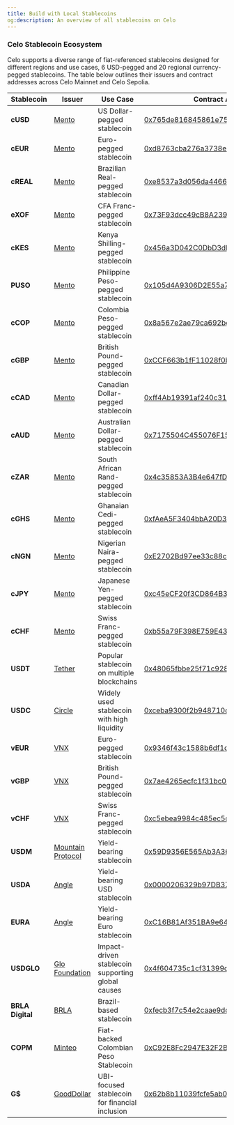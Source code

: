 ```yaml
---
title: Build with Local Stablecoins
og:description: An overview of all stablecoins on Celo
---
```


### Celo Stablecoin Ecosystem  

Celo supports a diverse range of fiat-referenced stablecoins designed for different regions and use cases, 6 USD-pegged and 20 regional currency-pegged stablecoins. The table below outlines their issuers and contract addresses across Celo Mainnet and Celo Sepolia.

| Stablecoin       | Issuer                                                                  | Use Case                                          |Contract Address Mainnet|Contract Address Celo Sepolia Testnet|
| ---------------- | ----------------------------------------------------------------------- | ------------------------------------------------- |-------------|---------|
| **cUSD**         | [Mento](https://www.mentolabs.xyz/blog/3-new-decentralized-stablecoins) | US Dollar-pegged stablecoin                    | [0x765de816845861e75a25fca122bb6898b8b1282a](https://celoscan.io/address/0x765de816845861e75a25fca122bb6898b8b1282a)  | [0xdE9e4C3ce781b4bA68120d6261cbad65ce0aB00b](https://sepolia.celoscan.io/address/0xdE9e4C3ce781b4bA68120d6261cbad65ce0aB00b)  |
| **cEUR**         | [Mento](https://www.mentolabs.xyz/blog/3-new-decentralized-stablecoins) | Euro-pegged stablecoin                            | [0xd8763cba276a3738e6de85b4b3bf5fded6d6ca73](https://celoscan.io/address/0xd8763cba276a3738e6de85b4b3bf5fded6d6ca73)  | [0xA99dC247d6b7B2E3ab48a1fEE101b83cD6aCd82a](https://sepolia.celoscan.io/address/0xA99dC247d6b7B2E3ab48a1fEE101b83cD6aCd82a)  |
| **cREAL**        | [Mento](https://www.mentolabs.xyz/blog/3-new-decentralized-stablecoins) | Brazilian Real-pegged stablecoin                  | [0xe8537a3d056da446677b9e9d6c5db704eaab4787](https://celoscan.io/address/0xe8537a3d056da446677b9e9d6c5db704eaab4787)  | [0x2294298942fdc79417DE9E0D740A4957E0e7783a](https://sepolia.celoscan.io/address/0x2294298942fdc79417DE9E0D740A4957E0e7783a)  |
| **eXOF**         | [Mento](https://www.mentolabs.xyz/blog/3-new-decentralized-stablecoins) | CFA Franc-pegged stablecoin                       | [0x73F93dcc49cB8A239e2032663e9475dd5ef29A08](https://celoscan.io/address/0x73F93dcc49cB8A239e2032663e9475dd5ef29A08)  |  [0x5505b70207aE3B826c1A7607F19F3Bf73444A082](https://sepolia.celoscan.io/address/0x5505b70207aE3B826c1A7607F19F3Bf73444A082) |
| **cKES**         | [Mento](https://www.mentolabs.xyz/blog/3-new-decentralized-stablecoins) | Kenya Shilling-pegged stablecoin                  |  [0x456a3D042C0DbD3db53D5489e98dFb038553B0d0](https://celoscan.io/address/0x456a3D042C0DbD3db53D5489e98dFb038553B0d0) | [0xC7e4635651E3e3Af82b61d3E23c159438daE3BbF](https://sepolia.celoscan.io/address/0xC7e4635651E3e3Af82b61d3E23c159438daE3BbF)  |
| **PUSO**         | [Mento](https://www.mentolabs.xyz/blog/3-new-decentralized-stablecoins) | Philippine Peso-pegged stablecoin                 |  [0x105d4A9306D2E55a71d2Eb95B81553AE1dC20d7B](https://celoscan.io/address/0x105d4A9306D2E55a71d2Eb95B81553AE1dC20d7B) | [0x0352976d940a2C3FBa0C3623198947Ee1d17869E](https://sepolia.celoscan.io/address/0x0352976d940a2C3FBa0C3623198947Ee1d17869E)  |
| **cCOP**         | [Mento](https://www.mentolabs.xyz/blog/3-new-decentralized-stablecoins) | Colombia Peso-pegged stablecoin                   | [0x8a567e2ae79ca692bd748ab832081c45de4041ea](https://celoscan.io/address/0x8a567e2ae79ca692bd748ab832081c45de4041ea)  |  [0x5F8d55c3627d2dc0a2B4afa798f877242F382F67](https://sepolia.celoscan.io/address/0x5F8d55c3627d2dc0a2B4afa798f877242F382F67) |
| **cGBP**         | [Mento](https://www.mentolabs.xyz/blog/3-new-decentralized-stablecoins) | British Pound-pegged stablecoin                   | [0xCCF663b1fF11028f0b19058d0f7B674004a40746](https://celoscan.io/address/0xCCF663b1fF11028f0b19058d0f7B674004a40746)  | [0x85F5181Abdbf0e1814Fc4358582Ae07b8eBA3aF3](https://sepolia.celoscan.io/address/0x85F5181Abdbf0e1814Fc4358582Ae07b8eBA3aF3)  |
| **cCAD**         | [Mento](https://www.mentolabs.xyz/blog/3-new-decentralized-stablecoins) | Canadian Dollar-pegged stablecoin                 |  [0xff4Ab19391af240c311c54200a492233052B6325](https://celoscan.io/address/0xff4Ab19391af240c311c54200a492233052B6325) |  [0xF151c9a13b78C84f93f50B8b3bC689fedc134F60](https://sepolia.celoscan.io/address/0xF151c9a13b78C84f93f50B8b3bC689fedc134F60) |
| **cAUD**         | [Mento](https://www.mentolabs.xyz/blog/3-new-decentralized-stablecoins) | Australian Dollar-pegged stablecoin               | [0x7175504C455076F15c04A2F90a8e352281F492F9](https://celoscan.io/address/0x7175504C455076F15c04A2F90a8e352281F492F9)  |  [0x5873Faeb42F3563dcD77F0fbbdA818E6d6DA3139](https://sepolia.celoscan.io/address/0x5873Faeb42F3563dcD77F0fbbdA818E6d6DA3139) |
| **cZAR**         | [Mento](https://www.mentolabs.xyz/blog/3-new-decentralized-stablecoins) | South African Rand-pegged stablecoin              | [0x4c35853A3B4e647fD266f4de678dCc8fEC410BF6](https://celoscan.io/address/0x4c35853A3B4e647fD266f4de678dCc8fEC410BF6)  | [0x10CCfB235b0E1Ed394bACE4560C3ed016697687e](https://sepolia.celoscan.io/address/0x10CCfB235b0E1Ed394bACE4560C3ed016697687e)  |
| **cGHS**         | [Mento](https://www.mentolabs.xyz/blog/3-new-decentralized-stablecoins) | Ghanaian Cedi-pegged stablecoin                   | [0xfAeA5F3404bbA20D3cc2f8C4B0A888F55a3c7313](https://celoscan.io/address/0xfAeA5F3404bbA20D3cc2f8C4B0A888F55a3c7313)  | [0x5e94B8C872bD47BC4255E60ECBF44D5E66e7401C](https://sepolia.celoscan.io/address/0x5e94B8C872bD47BC4255E60ECBF44D5E66e7401C)  |
| **cNGN**         | [Mento](https://www.mentolabs.xyz/blog/3-new-decentralized-stablecoins) | Nigerian Naira-pegged stablecoin                  |  [0xE2702Bd97ee33c88c8f6f92DA3B733608aa76F71](https://celoscan.io/address/0xE2702Bd97ee33c88c8f6f92DA3B733608aa76F71) | [0x3d5ae86F34E2a82771496D140daFAEf3789dF888](https://sepolia.celoscan.io/address/0x3d5ae86F34E2a82771496D140daFAEf3789dF888)  |
| **cJPY**         | [Mento](https://www.mentolabs.xyz/blog/3-new-decentralized-stablecoins) | Japanese Yen-pegged stablecoin                    | [0xc45eCF20f3CD864B32D9794d6f76814aE8892e20](https://celoscan.io/address/0xc45eCF20f3CD864B32D9794d6f76814aE8892e20)  | [0x85Bee67D435A39f7467a8a9DE34a5B73D25Df426](https://sepolia.celoscan.io/address/0x85Bee67D435A39f7467a8a9DE34a5B73D25Df426)  |
| **cCHF**         | [Mento](https://www.mentolabs.xyz/blog/3-new-decentralized-stablecoins) | Swiss Franc-pegged stablecoin                     |  [0xb55a79F398E759E43C95b979163f30eC87Ee131D](https://celoscan.io/address/0xb55a79F398E759E43C95b979163f30eC87Ee131D) | [0x284E9b7B623eAE866914b7FA0eB720C2Bb3C2980](https://sepolia.celoscan.io/address/0x284E9b7B623eAE866914b7FA0eB720C2Bb3C2980)  |
| **USDT**         | [Tether](https://tether.to/en/)                                         | Popular stablecoin on multiple blockchains        | [0x48065fbbe25f71c9282ddf5e1cd6d6a887483d5e](https://celoscan.io/token/0x48065fbbe25f71c9282ddf5e1cd6d6a887483d5e)  | [0xd077A400968890Eacc75cdc901F0356c943e4fDb](https://celo-sepolia.blockscout.com/address/0xd077A400968890Eacc75cdc901F0356c943e4fDb)  |
| **USDC**         | [Circle](https://www.circle.com/usdc)                                   | Widely used stablecoin with high liquidity        | [0xceba9300f2b948710d2653dd7b07f33a8b32118c](https://celoscan.io/token/0xceba9300f2b948710d2653dd7b07f33a8b32118c)  | -  |
| **vEUR**         | [VNX](https://vnx.li/)                                                  | Euro-pegged stablecoin                            |  [0x9346f43c1588b6df1d52bdd6bf846064f92d9cba](https://celoscan.io/token/0x9346f43c1588b6df1d52bdd6bf846064f92d9cba) |  - |
| **vGBP**         | [VNX](https://vnx.li/)                                                  | British Pound-pegged stablecoin                   | [0x7ae4265ecfc1f31bc0e112dfcfe3d78e01f4bb7f](https://celoscan.io/token/0x7ae4265ecfc1f31bc0e112dfcfe3d78e01f4bb7f)  |  - |
| **vCHF**         | [VNX](https://vnx.li/)                                                  | Swiss Franc-pegged stablecoin                     | [0xc5ebea9984c485ec5d58ca5a2d376620d93af871](https://celoscan.io/token/0xc5ebea9984c485ec5d58ca5a2d376620d93af871)  |  - |
| **USDM**         | [Mountain Protocol](https://mountainprotocol.com/)                      | Yield-bearing stablecoin                          | [0x59D9356E565Ab3A36dD77763Fc0d87fEaf85508C](https://celoscan.io/token/0x59D9356E565Ab3A36dD77763Fc0d87fEaf85508C)  |  - |
| **USDA**         | [Angle](https://www.angle.money/)                                       | Yield-bearing USD stablecoin                      | [0x0000206329b97DB379d5E1Bf586BbDB969C63274](https://celoscan.io/address/0x0000206329b97DB379d5E1Bf586BbDB969C63274)  | -  |
| **EURA**         | [Angle](https://www.angle.money/)                                       | Yield-bearing Euro stablecoin                     | [0xC16B81Af351BA9e64C1a069E3Ab18c244A1E3049](https://celoscan.io/address/0xC16B81Af351BA9e64C1a069E3Ab18c244A1E3049)  | -  |
| **USDGLO**       | [Glo Foundation](https://www.glodollar.org/)                            | Impact-driven stablecoin supporting global causes | [0x4f604735c1cf31399c6e711d5962b2b3e0225ad3](https://celoscan.io/address/0x4f604735c1cf31399c6e711d5962b2b3e0225ad3)  | -  |
| **BRLA Digital** | [BRLA](https://brla.digital/)                                           | Brazil-based stablecoin                           | [0xfecb3f7c54e2caae9dc6ac9060a822d47e053760](https://celoscan.io/token/0xfecb3f7c54e2caae9dc6ac9060a822d47e053760)  |  - |
| **COPM**         | [Minteo](https://minteo.com/)                                           | Fiat-backed Colombian Peso Stablecoin             |  [0xC92E8Fc2947E32F2B574CCA9F2F12097A71d5606](https://celoscan.io/token/0xC92E8Fc2947E32F2B574CCA9F2F12097A71d5606) | -  |
| **G$**           | [GoodDollar](https://www.gooddollar.org/)                               | UBI-focused stablecoin for financial inclusion    | [0x62b8b11039fcfe5ab0c56e502b1c372a3d2a9c7a](https://celoscan.io/token/0x62b8b11039fcfe5ab0c56e502b1c372a3d2a9c7a)  | -  |
